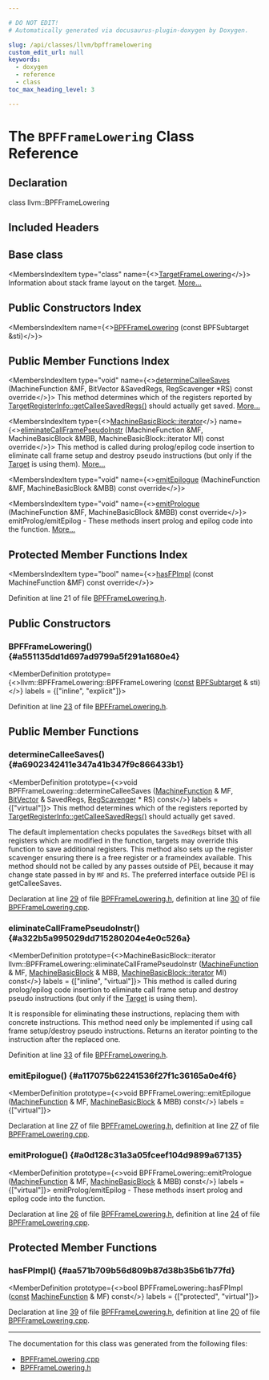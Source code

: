 ```yaml
---

# DO NOT EDIT!
# Automatically generated via docusaurus-plugin-doxygen by Doxygen.

slug: /api/classes/llvm/bpfframelowering
custom_edit_url: null
keywords:
  - doxygen
  - reference
  - class
toc_max_heading_level: 3

---
```





# The `BPFFrameLowering` Class Reference

<DoxygenPage pluginConfig={pluginConfig}>



## Declaration

<CodeBlock>class llvm::BPFFrameLowering</CodeBlock>

## Included Headers

<IncludesList>
<IncludesListItem
  filePath="Target/BPF/BPFFrameLowering.h"
  permalink="/docs/api/files/lib/lib/target/lib/target/bpf/bpfframelowering-h"
  isLocal="true" />
</IncludesList>

## Base class

<MembersIndex>

<MembersIndexItem
  type="class"
  name={<><a href="/docs/api/classes/llvm/targetframelowering">TargetFrameLowering</a></>}>
Information about stack frame layout on the target. <a href="/docs/api/classes/llvm/targetframelowering/#details">More...</a>
</MembersIndexItem>

</MembersIndex>

## Public Constructors Index

<MembersIndex>

<MembersIndexItem
  name={<><a href="#a551135dd1d697ad9799a5f291a1680e4">BPFFrameLowering</a> (const BPFSubtarget &amp;sti)</>}>
</MembersIndexItem>

</MembersIndex>

## Public Member Functions Index

<MembersIndex>

<MembersIndexItem
  type="void"
  name={<><a href="#a6902342411e347a41b347f9c866433b1">determineCalleeSaves</a> (MachineFunction &amp;MF, BitVector &amp;SavedRegs, RegScavenger &#42;RS) const override</>}>
This method determines which of the registers reported by <a href="/docs/api/classes/llvm/targetregisterinfo/#ad71b5bc0aa81f5dec06cbfecaf2f7183">TargetRegisterInfo::getCalleeSavedRegs()</a> should actually get saved. <a href="#a6902342411e347a41b347f9c866433b1">More...</a>
</MembersIndexItem>

<MembersIndexItem
  type={<><a href="/docs/api/classes/llvm/machinebasicblock/#ae34c996b58df9b9ce6695a0c8b70c533">MachineBasicBlock::iterator</a></>}
  name={<><a href="#a322b5a995029dd715280204e4e0c526a">eliminateCallFramePseudoInstr</a> (MachineFunction &amp;MF, MachineBasicBlock &amp;MBB, MachineBasicBlock::iterator MI) const override</>}>
This method is called during prolog/epilog code insertion to eliminate call frame setup and destroy pseudo instructions (but only if the <a href="/docs/api/classes/llvm/target">Target</a> is using them). <a href="#a322b5a995029dd715280204e4e0c526a">More...</a>
</MembersIndexItem>

<MembersIndexItem
  type="void"
  name={<><a href="#a117075b62241536f27f1c36165a0e4f6">emitEpilogue</a> (MachineFunction &amp;MF, MachineBasicBlock &amp;MBB) const override</>}>
</MembersIndexItem>

<MembersIndexItem
  type="void"
  name={<><a href="#a0d128c31a3a05fceef104d9899a67135">emitPrologue</a> (MachineFunction &amp;MF, MachineBasicBlock &amp;MBB) const override</>}>
emitProlog/emitEpilog - These methods insert prolog and epilog code into the function. <a href="#a0d128c31a3a05fceef104d9899a67135">More...</a>
</MembersIndexItem>

</MembersIndex>

## Protected Member Functions Index

<MembersIndex>

<MembersIndexItem
  type="bool"
  name={<><a href="#aa571b709b56d809b87d38b35b61b77fd">hasFPImpl</a> (const MachineFunction &amp;MF) const override</>}>
</MembersIndexItem>

</MembersIndex>


Definition at line 21 of file <a href="/docs/api/files/lib/lib/target/lib/target/bpf/bpfframelowering-h">BPFFrameLowering.h</a>.

<SectionDefinition>

## Public Constructors

### BPFFrameLowering() {#a551135dd1d697ad9799a5f291a1680e4}

<MemberDefinition
  prototype={<>llvm::BPFFrameLowering::BPFFrameLowering (<a href="/docs/api/files/lib/lib/target/lib/target/aarch64/aarch64promoteconstant-cpp/#a90f8350fecae261c25be85d38b451bff">const</a> <a href="/docs/api/classes/llvm/bpfsubtarget">BPFSubtarget</a> &amp; sti)</>}
  labels = {["inline", "explicit"]}>

Definition at line <a href="/docs/api/files/lib/lib/target/lib/target/bpf/bpfframelowering-h/#l00023">23</a> of file <a href="/docs/api/files/lib/lib/target/lib/target/bpf/bpfframelowering-h">BPFFrameLowering.h</a>.
</MemberDefinition>

</SectionDefinition>

<SectionDefinition>

## Public Member Functions

### determineCalleeSaves() {#a6902342411e347a41b347f9c866433b1}

<MemberDefinition
  prototype={<>void BPFFrameLowering::determineCalleeSaves (<a href="/docs/api/classes/llvm/machinefunction">MachineFunction</a> &amp; MF, <a href="/docs/api/classes/llvm/bitvector">BitVector</a> &amp; SavedRegs, <a href="/docs/api/classes/llvm/regscavenger">RegScavenger</a> &#42; RS) const</>}
  labels = {["virtual"]}>
This method determines which of the registers reported by <a href="/docs/api/classes/llvm/targetregisterinfo/#ad71b5bc0aa81f5dec06cbfecaf2f7183">TargetRegisterInfo::getCalleeSavedRegs()</a> should actually get saved.

The default implementation checks populates the <code>SavedRegs</code> bitset with all registers which are modified in the function, targets may override this function to save additional registers. This method also sets up the register scavenger ensuring there is a free register or a frameindex available. This method should not be called by any passes outside of PEI, because it may change state passed in by <code>MF</code> and <code>RS</code>. The preferred interface outside PEI is getCalleeSaves.

Declaration at line <a href="/docs/api/files/lib/lib/target/lib/target/bpf/bpfframelowering-h/#l00029">29</a> of file <a href="/docs/api/files/lib/lib/target/lib/target/bpf/bpfframelowering-h">BPFFrameLowering.h</a>, definition at line <a href="/docs/api/files/lib/lib/target/lib/target/bpf/bpfframelowering-cpp/#l00030">30</a> of file <a href="/docs/api/files/lib/lib/target/lib/target/bpf/bpfframelowering-cpp">BPFFrameLowering.cpp</a>.
</MemberDefinition>

### eliminateCallFramePseudoInstr() {#a322b5a995029dd715280204e4e0c526a}

<MemberDefinition
  prototype={<>MachineBasicBlock::iterator llvm::BPFFrameLowering::eliminateCallFramePseudoInstr (<a href="/docs/api/classes/llvm/machinefunction">MachineFunction</a> &amp; MF, <a href="/docs/api/classes/llvm/machinebasicblock">MachineBasicBlock</a> &amp; MBB, <a href="/docs/api/classes/llvm/machinebasicblock/#ae34c996b58df9b9ce6695a0c8b70c533">MachineBasicBlock::iterator</a> MI) const</>}
  labels = {["inline", "virtual"]}>
This method is called during prolog/epilog code insertion to eliminate call frame setup and destroy pseudo instructions (but only if the <a href="/docs/api/classes/llvm/target">Target</a> is using them).

It is responsible for eliminating these instructions, replacing them with concrete instructions. This method need only be implemented if using call frame setup/destroy pseudo instructions. Returns an iterator pointing to the instruction after the replaced one.

Definition at line <a href="/docs/api/files/lib/lib/target/lib/target/bpf/bpfframelowering-h/#l00033">33</a> of file <a href="/docs/api/files/lib/lib/target/lib/target/bpf/bpfframelowering-h">BPFFrameLowering.h</a>.
</MemberDefinition>

### emitEpilogue() {#a117075b62241536f27f1c36165a0e4f6}

<MemberDefinition
  prototype={<>void BPFFrameLowering::emitEpilogue (<a href="/docs/api/classes/llvm/machinefunction">MachineFunction</a> &amp; MF, <a href="/docs/api/classes/llvm/machinebasicblock">MachineBasicBlock</a> &amp; MBB) const</>}
  labels = {["virtual"]}>

Declaration at line <a href="/docs/api/files/lib/lib/target/lib/target/bpf/bpfframelowering-h/#l00027">27</a> of file <a href="/docs/api/files/lib/lib/target/lib/target/bpf/bpfframelowering-h">BPFFrameLowering.h</a>, definition at line <a href="/docs/api/files/lib/lib/target/lib/target/bpf/bpfframelowering-cpp/#l00027">27</a> of file <a href="/docs/api/files/lib/lib/target/lib/target/bpf/bpfframelowering-cpp">BPFFrameLowering.cpp</a>.
</MemberDefinition>

### emitPrologue() {#a0d128c31a3a05fceef104d9899a67135}

<MemberDefinition
  prototype={<>void BPFFrameLowering::emitPrologue (<a href="/docs/api/classes/llvm/machinefunction">MachineFunction</a> &amp; MF, <a href="/docs/api/classes/llvm/machinebasicblock">MachineBasicBlock</a> &amp; MBB) const</>}
  labels = {["virtual"]}>
emitProlog/emitEpilog - These methods insert prolog and epilog code into the function.

Declaration at line <a href="/docs/api/files/lib/lib/target/lib/target/bpf/bpfframelowering-h/#l00026">26</a> of file <a href="/docs/api/files/lib/lib/target/lib/target/bpf/bpfframelowering-h">BPFFrameLowering.h</a>, definition at line <a href="/docs/api/files/lib/lib/target/lib/target/bpf/bpfframelowering-cpp/#l00024">24</a> of file <a href="/docs/api/files/lib/lib/target/lib/target/bpf/bpfframelowering-cpp">BPFFrameLowering.cpp</a>.
</MemberDefinition>

</SectionDefinition>

<SectionDefinition>

## Protected Member Functions

### hasFPImpl() {#aa571b709b56d809b87d38b35b61b77fd}

<MemberDefinition
  prototype={<>bool BPFFrameLowering::hasFPImpl (<a href="/docs/api/files/lib/lib/target/lib/target/aarch64/aarch64promoteconstant-cpp/#a90f8350fecae261c25be85d38b451bff">const</a> <a href="/docs/api/classes/llvm/machinefunction">MachineFunction</a> &amp; MF) const</>}
  labels = {["protected", "virtual"]}>

Declaration at line <a href="/docs/api/files/lib/lib/target/lib/target/bpf/bpfframelowering-h/#l00039">39</a> of file <a href="/docs/api/files/lib/lib/target/lib/target/bpf/bpfframelowering-h">BPFFrameLowering.h</a>, definition at line <a href="/docs/api/files/lib/lib/target/lib/target/bpf/bpfframelowering-cpp/#l00020">20</a> of file <a href="/docs/api/files/lib/lib/target/lib/target/bpf/bpfframelowering-cpp">BPFFrameLowering.cpp</a>.
</MemberDefinition>

</SectionDefinition>

<hr/>

The documentation for this class was generated from the following files:

<ul>
<li><a href="/docs/api/files/lib/lib/target/lib/target/bpf/bpfframelowering-cpp">BPFFrameLowering.cpp</a></li>
<li><a href="/docs/api/files/lib/lib/target/lib/target/bpf/bpfframelowering-h">BPFFrameLowering.h</a></li>
</ul>

</DoxygenPage>
